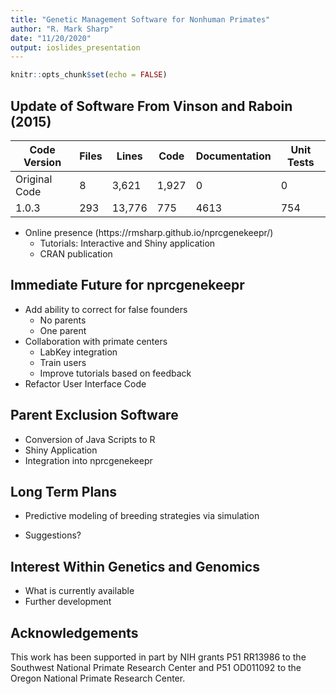 ```yaml
---
title: "Genetic Management Software for Nonhuman Primates"
author: "R. Mark Sharp"
date: "11/20/2020"
output: ioslides_presentation
---
```


```r
knitr::opts_chunk$set(echo = FALSE)
```

## Update of Software From Vinson and Raboin (2015)
<!--Summary of software changes; publishing on CRAN. -->
Code Version | Files  | Lines | Code    | Documentation | Unit Tests
-------------| ------ | ----- | ------- | --------------|------------
Original Code |     8 | 3,621  | 1,927  |    0          |   0
1.0.3         |   293  | 13,776 |  775   |  4613         |  754

-   Online presence (https://rmsharp.github.io/nprcgenekeepr/)
    - Tutorials: Interactive and Shiny application
    - CRAN publication
    

## Immediate Future for nprcgenekeepr

-  Add ability to correct for false founders
   -   No parents
   -   One parent
-  Collaboration with primate centers
   -   LabKey integration
   -   Train users
   -   Improve tutorials based on feedback
-  Refactor User Interface Code

## Parent Exclusion Software
<!-- I need help with this in that I think I am seeing an error in the 
original code with microsatelites -->

  - Conversion of Java Scripts to R
  - Shiny Application
  - Integration into nprcgenekeepr

## Long Term Plans

-  Predictive modeling of breeding strategies via simulation

 - Suggestions?
 
## Interest Within Genetics and Genomics

-  What is currently available
-  Further development

## Acknowledgements
This work has been supported in part by NIH grants P51 RR13986 to the Southwest National Primate Research Center and P51 OD011092 to the Oregon National Primate Research Center.
